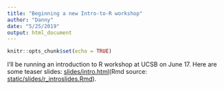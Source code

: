 ```yaml
---
title: "Beginning a new Intro-to-R workshop"
author: "Danny"
date: "5/25/2019"
output: html_document
---
```


```r
knitr::opts_chunk$set(echo = TRUE)
```

I'll be running an introduction to R workshop at UCSB on June 17. Here are some teaser slides: [slides/intro.html](/slides/r_introslides.html)(Rmd source: [static/slides/r_introslides.Rmd](https://github.com/danielbkatz/danielbkatz.github.io/blame/master/static/slides/xaringan.Rmd)).

